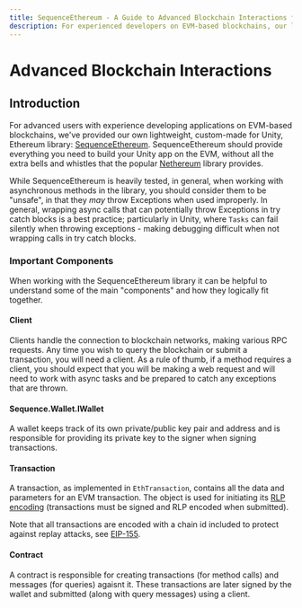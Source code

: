 ```yaml
---
title: SequenceEthereum - A Guide to Advanced Blockchain Interactions for Unity Developers
description: For experienced developers on EVM-based blockchains, our lightweight Ethereum library, SequenceEthereum, tailored for Unity, offers essential tools without the complexity of popular libraries like Nethereum.
---
```


# Advanced Blockchain Interactions
## Introduction

For advanced users with experience developing applications on EVM-based blockchains, we've provided our own lightweight, custom-made for Unity, Ethereum library: [SequenceEthereum](https://github.com/0xsequence/sequence-unity/tree/master/Assets/SequenceSDK/Ethereum).
SequenceEthereum should provide everything you need to build your Unity app on the EVM, without all the extra bells and whistles that the popular [Nethereum](https://github.com/Nethereum/Nethereum) library provides.

While SequenceEthereum is heavily tested, in general, when working with asynchronous methods in the library, you should consider them to be "unsafe", in that they <i>may</i> throw Exceptions when used improperly.
In general, wrapping async calls that can potentially throw Exceptions in try catch blocks is a best practice; particularly in Unity, where `Tasks` can fail silently when throwing exceptions - making debugging difficult when not wrapping calls in try catch blocks.

### Important Components

When working with the SequenceEthereum library it can be helpful to understand some of the main "components" and how they logically fit together.

#### Client

Clients handle the connection to blockchain networks, making various RPC requests. Any time you wish to query the blockchain or submit a transaction, you will need a client. As a rule of thumb, if a method requires a client, you should expect that you will be making a web request and will need to work with async tasks and be prepared to catch any exceptions that are thrown.

#### Sequence.Wallet.IWallet

A wallet keeps track of its own private/public key pair and address and is responsible for providing its private key to the signer when signing transactions.

#### Transaction

A transaction, as implemented in `EthTransaction`, contains all the data and parameters for an EVM transaction. The object is used for initiating its [RLP encoding](https://ethereum.org/en/developers/docs/data-structures-and-encoding/rlp/) (transactions must be signed and RLP encoded when submitted). 

Note that all transactions are encoded with a chain id included to protect against replay attacks, see [EIP-155](https://eips.ethereum.org/EIPS/eip-155).

#### Contract

A contract is responsible for creating transactions (for method calls) and messages (for queries) agaisnt it. These transactions are later signed by the wallet and submitted (along with query messages) using a client.

